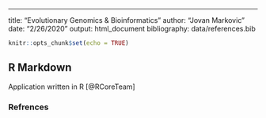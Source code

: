 ---
title: "Evolutionary Genomics & Bioinformatics"
author: "Jovan Markovic"
date: "2/26/2020"
output: html_document
bibliography: data/references.bib

```r
knitr::opts_chunk$set(echo = TRUE)
```

## R Markdown

Application written in R [@RCoreTeam]

### Refrences


